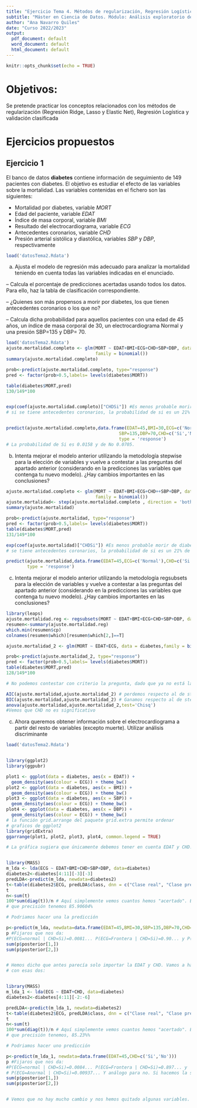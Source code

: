 ```yaml
---
title: "Ejercicio Tema 4. Métodos de regularización, Regresión Logística y validación clasificada."
subtitle: "Máster en Ciencia de Datos. Módulo: Análisis exploratorio de datos"
author: "Ana Navarro Quiles"
date: "Curso 2022/2023"
output:
  pdf_document: default
  word_document: default
  html_document: default
---
```


```r
knitr::opts_chunk$set(echo = TRUE)
```

# Objetivos: 

Se pretende practicar los conceptos relacionados con los métodos de regularización (Regresión Ridge, Lasso y Elastic Net), Regresión Logística y validación clasificada 

# Ejercicios propuestos 

## Ejercicio 1

El banco de datos **diabetes** contiene información de seguimiento de 149 pacientes con diabetes. El objetivo es estudiar el efecto de las variables sobre la mortalidad. Las variables contenidas en el fichero son las siguientes:

* Mortalidad por diabetes, variable _MORT_
* Edad del paciente, variable _EDAT_
* Índice de masa corporal, variable _BMI_
* Resultado del electrocardiograma, variable _ECG_
* Antecedentes coronarios, variable _CHD_
* Presión arterial sistólica y diastólica, variables _SBP_ y _DBP_, respectivamente

```r
load('datosTema2.Rdata')

```

a) Ajusta el modelo de regresión más adecuado para analizar la mortalidad teniendo en cuenta todas las variables indicadas en el enunciado.

-- Calcula el porcentaje de predicciones acertadas usando todos los datos. Para ello, haz la tabla de clasificación correspondiente.

-- ¿Quienes son más propensos a morir por diabetes, los que tienen antecedentes coronarios o los que no?

-- Calcula dicha probabilidad para aquellos pacientes con una edad de 45 años, un índice de masa corporal de 30, un electrocardiograma Normal y una presión SBP=135 y DBP= 70. 


```r
load('datosTema2.Rdata')
ajuste.mortalidad.completo <- glm(MORT ~ EDAT+BMI+ECG+CHD+SBP+DBP, data = diabetes,
                                  family = binomial())
summary(ajuste.mortalidad.completo)

prob<-predict(ajuste.mortalidad.completo, type="response")
pred <- factor(prob>0.5,labels= levels(diabetes$MORT))

table(diabetes$MORT,pred)
130/149*100


exp(coef(ajuste.mortalidad.completo)["CHDSi"]) #Es menos probable morir de diabetes
# si se tiene antecedentes coronarios, la probabilidad de si es un 21% de la que no.


predict(ajuste.mortalidad.completo,data.frame(EDAT=45,BMI=30,ECG=c('Normal'),
                                           SBP=135,DBP=70,CHD=c('Si','No')), 
                                           type = 'response') 
# La probabilidad de Si es 0.0158 y de No 0.0705.
```
b) Intenta mejorar el modelo anterior utilizando la metodología stepwise para la elección de variables y vuelve a contestar a las preguntas del apartado anterior (considerando en la predicciones las variables que contenga tu nuevo modelo). ¿Hay cambios importantes en las conclusiones?


```r
ajuste.mortalidad.completo <- glm(MORT ~ EDAT+BMI+ECG+CHD++SBP+DBP, data = diabetes,
                                  family = binomial())
ajuste.mortalidad<- step(ajuste.mortalidad.completo , direction = 'both',trace=0)
summary(ajuste.mortalidad)

prob<-predict(ajuste.mortalidad, type="response")
pred <- factor(prob>0.5,labels= levels(diabetes$MORT))
table(diabetes$MORT,pred)
131/149*100

exp(coef(ajuste.mortalidad)["CHDSi"]) #Es menos probable morir de diabetes si 
# se tiene antecedentes coronarios, la probabilidad de si es un 21% de la que no.

predict(ajuste.mortalidad,data.frame(EDAT=45,ECG=c('Normal'),CHD=c('Si','No')),
        type = 'response') 
```
c) Intenta mejorar el modelo anterior utilizando la metodología regsubsets para la elección de variables y vuelve a contestar a las preguntas del apartado anterior (considerando en la predicciones las variables que contenga tu nuevo modelo). ¿Hay cambios importantes en las conclusiones?

```r
library(leaps)
ajuste.mortalidad.reg <- regsubsets(MORT ~ EDAT+BMI+ECG+CHD+SBP+DBP, data = diabetes)
resumen<-summary(ajuste.mortalidad.reg)
which.min(resumen$cp)
colnames(resumen$which)[resumen$which[2,]==T]

ajuste.mortalidad_2 <- glm(MORT ~ EDAT+ECG, data = diabetes,family = binomial())

prob<-predict(ajuste.mortalidad_2, type="response")
pred <- factor(prob>0.5,labels= levels(diabetes$MORT))
table(diabetes$MORT,pred)
128/149*100

# No podemos contestar con criterio la pregunta, dado que ya no está la variable ECG

AIC(ajuste.mortalidad,ajuste.mortalidad_2) # perdemos respecto al de stepwise un poco
BIC(ajuste.mortalidad,ajuste.mortalidad_2) # Ganamos respecto al de stepwise un poco
anova(ajuste.mortalidad,ajuste.mortalidad_2,test='Chisq')
#Vemos que CHD no es significativo
```

c) Ahora queremos obtener información sobre el electrocardiograma a partir del resto de variables (excepto muerte).
Utilizar análisis discriminante

```r
load('datosTema2.Rdata')


library(ggplot2)
library(ggpubr)

plot1 <- ggplot(data = diabetes, aes(x = EDAT)) +
  geom_density(aes(colour = ECG)) + theme_bw()
plot2 <- ggplot(data = diabetes, aes(x = BMI)) +
  geom_density(aes(colour = ECG)) + theme_bw()
plot3 <- ggplot(data = diabetes, aes(x = SBP)) +
  geom_density(aes(colour = ECG)) + theme_bw()
plot4 <- ggplot(data = diabetes, aes(x = DBP)) +
  geom_density(aes(colour = ECG)) + theme_bw()
# la función grid.arrange del paquete grid.extra permite ordenar
# graficos de ggplot2
library(gridExtra)
ggarrange(plot1, plot2, plot3, plot4, common.legend = TRUE)

# La gráfica sugiera que únicamente debemos tener en cuenta EDAT y CHD.


library(MASS)
m_lda <- lda(ECG ~ EDAT+BMI+CHD+SBP+DBP, data=diabetes)
diabetes2<-diabetes[4:11][-3][-3]
predLDA<-predict(m_lda, newdata=diabetes2)
t<-table(diabetes2$ECG, predLDA$class, dnn = c("Clase real", "Clase predicha"))
t
n<-sum(t)
100*sum(diag(t))/n # Aquí simplemente vemos cuantos hemos "acertado". Es decir,
# que precisión tenemos 85.90604%

# Podriamos hacer una la predicción

p<-predict(m_lda, newdata=data.frame(EDAT=45,BMI=30,SBP=135,DBP=70,CHD=c('Si','No')))
p #Fijaros que nos da:
#P(ECG=normal | CHD=Si)=0.0081... P(ECG=Frontera | CHD=Si)=0.90... y P(ECG=Anormal | CHD=Si)=0.0089... Y análogo para no. Si hacemos la suma da 1.
sum(p$posterior[1,])
sum(p$posterior[2,])


# Hemos dicho que antes parecía solo importar la EDAT y CHD. Vamos a hacerlo solo
# con esas dos:


library(MASS)
m_lda_1 <- lda(ECG ~ EDAT+CHD, data=diabetes)
diabetes2<-diabetes[4:11][-2:-6]

predLDA<-predict(m_lda_1, newdata=diabetes2)
t<-table(diabetes2$ECG, predLDA$class, dnn = c("Clase real", "Clase predicha"))
t
n<-sum(t)
100*sum(diag(t))/n # Aquí simplemente vemos cuantos hemos "acertado". Es decir,
# que precisión tenemos, 85.23%%

# Podriamos hacer uno predicción

p<-predict(m_lda_1, newdata=data.frame(EDAT=45,CHD=c('Si','No')))
p #Fijaros que nos da:
#P(ECG=normal | CHD=Si)=0.0084... P(ECG=Frontera | CHD=Si)=0.897... y 
# P(ECG=Anormal | CHD=Si)=0.00937... Y análogo para no. Si hacemos la suma da 1.
sum(p$posterior[1,])
sum(p$posterior[2,])


# Vemos que no hay mucho cambio y nos hemos quitado algunas variables.


```



